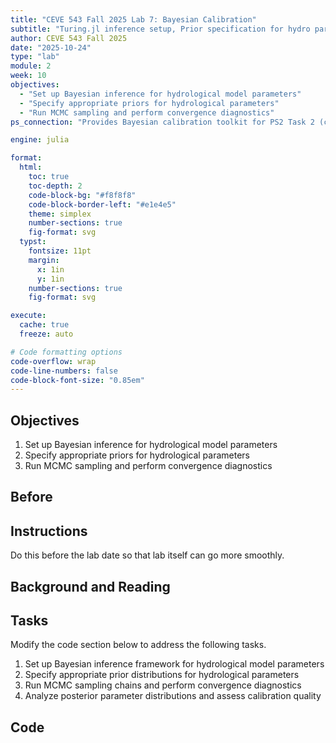 ```yaml
---
title: "CEVE 543 Fall 2025 Lab 7: Bayesian Calibration"
subtitle: "Turing.jl inference setup, Prior specification for hydro parameters, MCMC sampling and diagnostics"
author: CEVE 543 Fall 2025
date: "2025-10-24"
type: "lab"
module: 2
week: 10
objectives:
  - "Set up Bayesian inference for hydrological model parameters"
  - "Specify appropriate priors for hydrological parameters"
  - "Run MCMC sampling and perform convergence diagnostics"
ps_connection: "Provides Bayesian calibration toolkit for PS2 Task 2 (calibrating model using MCMC and validating against observations)"

engine: julia

format:
  html:
    toc: true
    toc-depth: 2
    code-block-bg: "#f8f8f8"
    code-block-border-left: "#e1e4e5"
    theme: simplex
    number-sections: true
    fig-format: svg
  typst:
    fontsize: 11pt
    margin: 
      x: 1in
      y: 1in
    number-sections: true
    fig-format: svg

execute: 
  cache: true
  freeze: auto

# Code formatting options
code-overflow: wrap
code-line-numbers: false
code-block-font-size: "0.85em"
---
```


## Objectives

1. Set up Bayesian inference for hydrological model parameters
1. Specify appropriate priors for hydrological parameters
1. Run MCMC sampling and perform convergence diagnostics

## Before

::: {.callout-important}
## Instructions

Do this before the lab date so that lab itself can go more smoothly.
:::

## Background and Reading

<!-- Content will be added here -->

## Tasks

Modify the code section below to address the following tasks.

1. Set up Bayesian inference framework for hydrological model parameters
1. Specify appropriate prior distributions for hydrological parameters
1. Run MCMC sampling chains and perform convergence diagnostics
1. Analyze posterior parameter distributions and assess calibration quality

## Code

